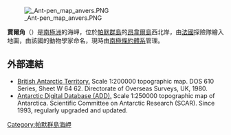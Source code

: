 [[Image:_Ant-pen_map_anvers.PNG|thumb]]

{{coord|64|26|S|63|49|W|source:GNIS|display=title}}

'''賈爾角'''（{{lang-en|Giard Point}}）是[[南極洲|南極洲]]的海岬，位於[[帕默群島|帕默群島]]的[[昂韋爾島|昂韋爾島]]西北岸，由[[法國|法國]]探險隊繪入地圖，由該國的動物學家命名，現時由[[南極條約體系|南極條約體系]]管理。

==外部連結==
* [http://data.aad.gov.au/aadc/mapcat/display_map.cfm?map_id=3217 British Antarctic Territory.] {{Wayback|url=http://data.aad.gov.au/aadc/mapcat/display_map.cfm?map_id=3217 |date=20131110123643 }}  Scale 1:200000 topographic map.  DOS 610 Series, Sheet W 64 62.  Directorate of Overseas Surveys, UK, 1980.
* [http://www.add.scar.org Antarctic Digital Database (ADD).] {{Wayback|url=http://www.add.scar.org/ |date=20170305000653 }} Scale 1:250000 topographic map of Antarctica. Scientific Committee on Antarctic Research (SCAR). Since 1993, regularly upgraded and updated.

{{DEFAULTSORT:Giard Point}}
[[Category:帕默群島海岬|Category:帕默群島海岬]]


{{PalmerArchipelago-geo-stub}}